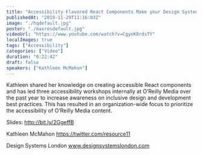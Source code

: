 ```yaml
---
title: "Accessibility Flavored React Components Make your Design System Delicious - Kathleen McMahon - DSL19"
publishedAt: "2019-11-29T11:16:03Z"
image: "./hqdefault.jpg"
poster: "./maxresdefault.jpg"
videoUrl: "https://www.youtube.com/watch?v=CgynK8rdsTY"
localImages: true
tags: ["Accessibility"]
categories: ["Video"]
duration: "0:22:42"
draft: false
speakers: ["Kathleen McMahon"]
---
```


Kathleen shared her knowledge on creating accessible React components and has led three accessibility workshops internally at O’Reilly Media over the past year to increase awareness on inclusive design and development best practices. This has resulted in an organization-wide focus to prioritize the accessibility of O’Reilly Media content.

Slides: http://bit.ly/2GgeffB

Kathleen McMahon
https://twitter.com/resource11

Design Systems London
www.designsystemslondon.com
